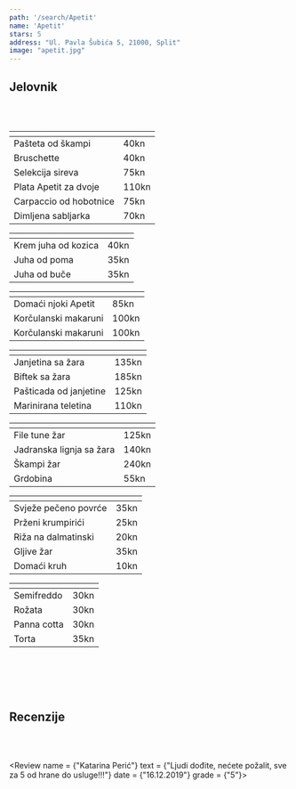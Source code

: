 ---
path: '/search/Apetit'
name: 'Apetit'
stars: 5
address: "Ul. Pavla Šubića 5, 21000, Split"
image: "apetit.jpg"
---


## Jelovnik

<br></br>

<Collapse name = "Predjelo" open = "collapse show">

<table className="table table-hover" style = {{fontSize: "1.15rem"}}>
  <thead style = {{display: "none"}}><tr><th scope="col"></th><th scope="col"></th></tr></thead>
    <tbody style =  {{borderTop: "hidden"}}>
    <tr>
      <td className = "w-75" style = {{paddingLeft: "28px"}}> Pašteta od škampi </td><td> 40kn </td>
    </tr>
    <tr>
      <td className = "w-75" style = {{paddingLeft: "28px"}}> Bruschette  </td><td> 40kn </td>
    </tr>
    <tr>
      <td className = "w-75" style = {{paddingLeft: "28px"}}> Selekcija sireva </td><td> 75kn </td>
    </tr>
    <tr>
      <td className = "w-75" style = {{paddingLeft: "28px"}}> Plata Apetit za dvoje </td><td> 110kn </td>
    </tr>
    <tr>
      <td className = "w-75" style = {{paddingLeft: "28px"}}> Carpaccio od hobotnice </td><td> 75kn </td>
    </tr>
    <tr>
      <td className = "w-75" style = {{paddingLeft: "28px"}}> Dimljena sabljarka </td><td> 70kn </td>
    </tr>
  </tbody>
</table>

</Collapse>

<Collapse name = "Juha" open = "collapse">

<table className="table table-hover" style = {{fontSize: "1.15rem"}}>
  <thead style = {{display: "none"}}><tr><th scope="col"></th><th scope="col"></th></tr></thead>
    <tbody style =  {{borderTop: "hidden"}}>
    <tr>
      <td className = "w-75" style = {{paddingLeft: "28px"}}> Krem juha od kozica </td><td> 40kn </td>
    </tr>
    <tr>
      <td className = "w-75" style = {{paddingLeft: "28px"}}> Juha od poma </td><td> 35kn </td>
    </tr>
    <tr>
      <td className = "w-75" style = {{paddingLeft: "28px"}}> Juha od buče </td><td> 35kn </td>
    </tr>
  </tbody>
</table>

</Collapse>

<Collapse name = "Tjestenina" open = "collapse">

<table className="table table-hover" style = {{fontSize: "1.15rem"}}>
  <thead style = {{display: "none"}}><tr><th scope="col"></th><th scope="col"></th></tr></thead>
    <tbody style =  {{borderTop: "hidden"}}>
    <tr>
      <td className = "w-75" style = {{paddingLeft: "28px"}}> Domaći njoki Apetit </td><td> 85kn </td>
    </tr>
    <tr>
      <td className = "w-75" style = {{paddingLeft: "28px"}}> Korčulanski makaruni </td><td> 100kn </td>
    </tr>
    <tr>
      <td className = "w-75" style = {{paddingLeft: "28px"}}> Korčulanski makaruni </td><td> 100kn </td>
    </tr>
  </tbody>
</table>

</Collapse>

<Collapse name = "Meso" open = "collapse">

<table className="table table-hover" style = {{fontSize: "1.15rem"}}>
  <thead style = {{display: "none"}}><tr><th scope="col"></th><th scope="col"></th></tr></thead>
    <tbody style =  {{borderTop: "hidden"}}>
    <tr>
      <td className = "w-75" style = {{paddingLeft: "28px"}}> Janjetina sa žara </td><td> 135kn </td>
    </tr>
    <tr>
      <td className = "w-75" style = {{paddingLeft: "28px"}}> Biftek sa žara </td><td> 185kn </td>
    </tr>
    <tr>
      <td className = "w-75" style = {{paddingLeft: "28px"}}> Pašticada od janjetine </td><td> 125kn </td>
    </tr>
    <tr>
      <td className = "w-75" style = {{paddingLeft: "28px"}}>  Marinirana teletina </td><td> 110kn </td>
    </tr>
  </tbody>
</table>

</Collapse>

<Collapse name = "Riba" open = "collapse">

<table className="table table-hover" style = {{fontSize: "1.15rem"}}>
  <thead style = {{display: "none"}}><tr><th scope="col"></th><th scope="col"></th></tr></thead>
    <tbody style =  {{borderTop: "hidden"}}>
    <tr>
      <td className = "w-75" style = {{paddingLeft: "28px"}}> File tune žar </td><td> 125kn </td>
    </tr>
    <tr>
      <td className = "w-75" style = {{paddingLeft: "28px"}}> Jadranska lignja sa žara </td><td> 140kn </td>
    </tr>
    <tr>
      <td className = "w-75" style = {{paddingLeft: "28px"}}> Škampi žar </td><td> 240kn </td>
    </tr>
    <tr>
      <td className = "w-75" style = {{paddingLeft: "28px"}}> Grdobina </td><td> 55kn </td>
    </tr>
  </tbody>
</table>

</Collapse>

<Collapse name = "Prilog" open = "collapse">

<table className="table table-hover" style = {{fontSize: "1.15rem"}}>
  <thead style = {{display: "none"}}><tr><th scope="col"></th><th scope="col"></th></tr></thead>
    <tbody style =  {{borderTop: "hidden"}}>
    <tr>
      <td className = "w-75" style = {{paddingLeft: "28px"}}> Svježe pečeno povrće </td><td> 35kn </td>
    </tr>
    <tr>
      <td className = "w-75" style = {{paddingLeft: "28px"}}> Prženi krumpirići </td><td> 25kn </td>
    </tr>
    <tr>
      <td className = "w-75" style = {{paddingLeft: "28px"}}> Riža na dalmatinski </td><td> 20kn </td>
    </tr>
    <tr>
      <td className = "w-75" style = {{paddingLeft: "28px"}}> Gljive žar </td><td> 35kn </td>
    </tr>
    <tr>
      <td className = "w-75" style = {{paddingLeft: "28px"}}> Domaći kruh </td><td> 10kn </td>
    </tr>
  </tbody>
</table>

</Collapse>

<Collapse name = "Desert" open = "collapse">

<table className="table table-hover" style = {{fontSize: "1.15rem"}}>
  <thead style = {{display: "none"}}><tr><th scope="col"></th><th scope="col"></th></tr></thead>
    <tbody style =  {{borderTop: "hidden"}}>
    <tr>
      <td className = "w-75" style = {{paddingLeft: "28px"}}> Semifreddo </td><td> 30kn </td>
    </tr>
    <tr>
      <td className = "w-75" style = {{paddingLeft: "28px"}}> Rožata </td><td> 30kn </td>
    </tr>
    <tr>
      <td className = "w-75" style = {{paddingLeft: "28px"}}> Panna cotta </td><td> 30kn </td>
    </tr>
    <tr>
      <td className = "w-75" style = {{paddingLeft: "28px"}}> Torta </td><td> 35kn </td>
    </tr>
  </tbody>
</table>

</Collapse>

<br></br>
<br></br>

## Recenzije

<br></br>

<CommentBox> </CommentBox>

<Review name = {"Katarina Perić"} 
        text = {"Ljudi dođite, nećete požalit, sve za 5 od hrane do usluge!!!"}
        date = {"16.12.2019"}
        grade = {"5"}></Review>